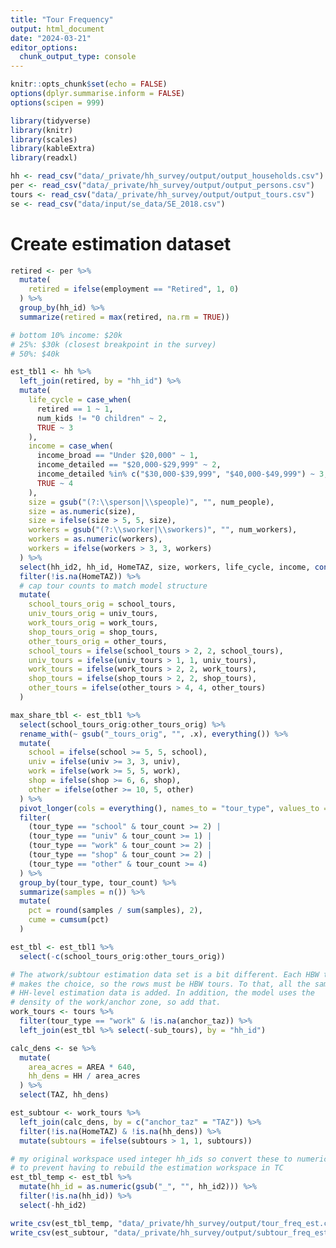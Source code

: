 ```yaml
---
title: "Tour Frequency"
output: html_document
date: "2024-03-21"
editor_options: 
  chunk_output_type: console
---
```


```r
knitr::opts_chunk$set(echo = FALSE)
options(dplyr.summarise.inform = FALSE)
options(scipen = 999)

library(tidyverse)
library(knitr)
library(scales)
library(kableExtra)
library(readxl)
```

```r
hh <- read_csv("data/_private/hh_survey/output/output_households.csv")
per <- read_csv("data/_private/hh_survey/output/output_persons.csv")
tours <- read_csv("data/_private/hh_survey/output/output_tours.csv")
se <- read_csv("data/input/se_data/SE_2018.csv")
```

# Create estimation dataset

```r
retired <- per %>%
  mutate(
    retired = ifelse(employment == "Retired", 1, 0)
  ) %>%
  group_by(hh_id) %>%
  summarize(retired = max(retired, na.rm = TRUE))

# bottom 10% income: $20k
# 25%: $30k (closest breakpoint in the survey)
# 50%: $40k

est_tbl1 <- hh %>%
  left_join(retired, by = "hh_id") %>%
  mutate(
    life_cycle = case_when(
      retired == 1 ~ 1,
      num_kids != "0 children" ~ 2,
      TRUE ~ 3
    ),
    income = case_when(
      income_broad == "Under $20,000" ~ 1,
      income_detailed == "$20,000-$29,999" ~ 2,
      income_detailed %in% c("$30,000-$39,999", "$40,000-$49,999") ~ 3,
      TRUE ~ 4
    ),
    size = gsub("(?:\\sperson|\\speople)", "", num_people),
    size = as.numeric(size),
    size = ifelse(size > 5, 5, size),
    workers = gsub("(?:\\sworker|\\sworkers)", "", num_workers),
    workers = as.numeric(workers),
    workers = ifelse(workers > 3, 3, workers)
  ) %>%
  select(hh_id2, hh_id, HomeTAZ, size, workers, life_cycle, income, contains("_tours")) %>%
  filter(!is.na(HomeTAZ)) %>%
  # cap tour counts to match model structure
  mutate(
    school_tours_orig = school_tours,
    univ_tours_orig = univ_tours,
    work_tours_orig = work_tours,
    shop_tours_orig = shop_tours,
    other_tours_orig = other_tours,
    school_tours = ifelse(school_tours > 2, 2, school_tours),
    univ_tours = ifelse(univ_tours > 1, 1, univ_tours),
    work_tours = ifelse(work_tours > 2, 2, work_tours),
    shop_tours = ifelse(shop_tours > 2, 2, shop_tours),
    other_tours = ifelse(other_tours > 4, 4, other_tours)
  )

max_share_tbl <- est_tbl1 %>%
  select(school_tours_orig:other_tours_orig) %>%
  rename_with(~ gsub("_tours_orig", "", .x), everything()) %>%
  mutate(
    school = ifelse(school >= 5, 5, school),
    univ = ifelse(univ >= 3, 3, univ),
    work = ifelse(work >= 5, 5, work),
    shop = ifelse(shop >= 6, 6, shop),
    other = ifelse(other >= 10, 5, other)
  ) %>%
  pivot_longer(cols = everything(), names_to = "tour_type", values_to = "tour_count") %>%
  filter(
    (tour_type == "school" & tour_count >= 2) |
    (tour_type == "univ" & tour_count >= 1) |
    (tour_type == "work" & tour_count >= 2) |
    (tour_type == "shop" & tour_count >= 2) |
    (tour_type == "other" & tour_count >= 4)
  ) %>%
  group_by(tour_type, tour_count) %>%
  summarize(samples = n()) %>%
  mutate(
    pct = round(samples / sum(samples), 2),
    cume = cumsum(pct)
  )

est_tbl <- est_tbl1 %>%
  select(-c(school_tours_orig:other_tours_orig))

# The atwork/subtour estimation data set is a bit different. Each HBW tour
# makes the choice, so the rows must be HBW tours. To that, all the same
# HH-level estimation data is added. In addition, the model uses the
# density of the work/anchor zone, so add that.
work_tours <- tours %>%
  filter(tour_type == "work" & !is.na(anchor_taz)) %>%
  left_join(est_tbl %>% select(-sub_tours), by = "hh_id")

calc_dens <- se %>%
  mutate(
    area_acres = AREA * 640,
    hh_dens = HH / area_acres
  ) %>%
  select(TAZ, hh_dens)

est_subtour <- work_tours %>%
  left_join(calc_dens, by = c("anchor_taz" = "TAZ")) %>%
  filter(!is.na(HomeTAZ) & !is.na(hh_dens)) %>%
  mutate(subtours = ifelse(subtours > 1, 1, subtours))
```

```r
# my original workspace used integer hh_ids so convert these to numerics
# to prevent having to rebuild the estimation workspace in TC
est_tbl_temp <- est_tbl %>%
  mutate(hh_id = as.numeric(gsub("_", "", hh_id2))) %>%
  filter(!is.na(hh_id)) %>%
  select(-hh_id2)

write_csv(est_tbl_temp, "data/_private/hh_survey/output/tour_freq_est.csv", na = "")
write_csv(est_subtour, "data/_private/hh_survey/output/subtour_freq_est.csv", na = "")
```

